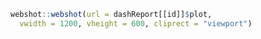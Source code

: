 ```r
webshot::webshot(url = dashReport[[id]]$plot, 
  vwidth = 1200, vheight = 600, cliprect = "viewport")
```
